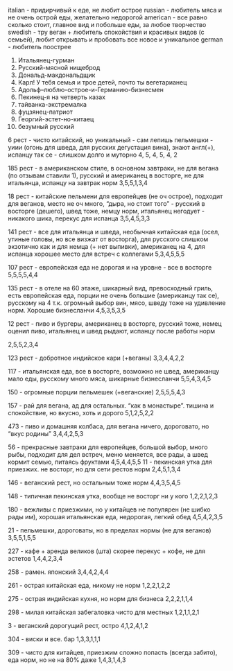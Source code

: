 italian - придирчивый к еде, не любит острое
russian - любитель мяса и не очень острой еды, желательно недорогой
american - все равно сколько стоит, главное вид и побольше еды, за любое творчество
swedish -  тру веган + любитель спокойствия и красивых видов (с семьей), любит открывать и пробовать все новое и уникальное 
german - любитель поострее

1. Итальянец-гурман
2. Русский-мясной нищеброд
3. Дональд-макдональдщик
4. Карл! У тебя семья и трое детей, почто ты вегетарианец
5. Адольф--люблю-острое-и-Германию-бизнесмен
6. Пекинец-я на четверть казах
2. тайванка-экстремалка 
3. фуцзянец-патриот 
4. Георгий-эстет-но-китаец
5. безумный русский

6 рест - чисто китайский, но уникальный - сам лепишь пельмешки - уиии (огонь для шведа, для русских дегустация вина), знают англ(+), испанцу так се - слишком долго и муторно 
4, 5, 4, 5, 4, 2

185 рест - в американском стиле, в основном завтраки, не для вегана (по отзывам ставили 1), русский и американец в восторге, не для итальянца, испанцу на завтрак норм
3,5,5,1,3,4

18 рест - китайские пельмени для европейцев (не оч острое), подходит для веганов, место не оч много, "дыра, но стоит того" - русский в восторге (дешего), швед тоже, немцу норм, итальянец негодует - никакого шика, перекус для испанца
3,5,4,5,3,3

141 рест - все для итальянца и шведа, необычная китайская еда (осел, утиные головы, но все визжат от восторга), для русского слишком экзотично как и для немца (+ нет выпивки), американец на 4, для испанца хорошее место для встреч с коллегами 
5,3,4,5,5,5 

107 рест - европейская еда не дорогая и на уровне - все в восторге
5,5,5,5,4,4

135 рест - в отеле на 60 этаже, шикарный вид, превосходный гриль, есть европейская еда, порции не очень большие (американцу так се), русскому на 4 т.к. огромный выбор вин, мясо, шведу тоже на удивление норм. Хорошие бизнесланчи
4,5,3,5,3,5

12 рест - пиво и бургеры, американец в восторге, русский тоже, немец оценил пиво, итальянец и швед рыдают, испанцу после работы норм

2,5,5,2,3,4

123 рест - добротное индийское кари (+веганы)
3,3,4,4,2,2

117 - итальянская еда, все в восторге, возможно не швед, американцу мало еды, русскому много мяса, шикарные бизнесланчи
5,5,4,3,4,5

150 - огромные порции пельмешек (+веганские)
2,5,5,5,4,3

157 - рай для вегана, ад для остальных. "как в монастыре". тишина и спокойствие, но вкусно, хоть и дорого
5,1,2,5,2,2

473 - пиво и домашняя колбаса, для вегана ничего, дороговато, но "вкус родины"
3,4,4,2,5,3

56 - прекрасные завтраки для европейцев, большой выбор, много рыбы, подходит для дел встреч, меню меняется, все рады, а швед кормит семью, питаясь фруктами
4,5,4,4,5,5
11 - пекинская утка для приезжих. не восторг, но для сети рестов норм
2,4,5,1,3,4

146 - веганский рест, но остальным тоже норм
4,4,3,5,4,5

148 - типичная пекинская утка, вообще не восторг ни у кого 
1,2,2,1,2,3

180 - вежливы с приезжими, но у китайцев не популярен (не шибко рады им), хорошая итальянская еда, недорогая, легкий обед
4,5,4,2,3,5

21 - пельмешки, дороговаты, но в пределах нормы (не для веганов)
3,5,5,1,5,5

227 - кафе + аренда великов (шта) скорее перекус + кофе, не для эстетов
1,4,4,2,3,4

258 - рамен. японский
3,4,4,2,4,4

261 - острая китайская еда, никому не норм
1,2,2,1,2,2

275 - острая индийская кухня, но норм для бизнеса 
2,2,2,1,1,4

298 - милая китайская забегаловка чисто для местных
1,2,1,1,2,1

3 - веганский дорогущий рест, остро
4,1,2,4,1,2

304 - виски и все. бар
1,3,3,1,1,1

309 - чисто для китайцев, приезжим сложно попасть (всегда забито), еда норм, но не на 80% даже
1,4,3,1,4,3